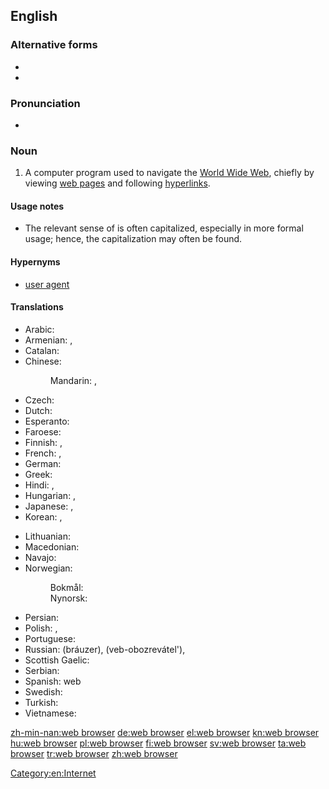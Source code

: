 ==English==
{{wikipedia}}

===Alternative forms===
* {{l|en|Web browser}}
* {{l|en|web-browser}}

===Pronunciation===
* {{IPA|/wɛb.bɹaʊ.zə(ɹ)/}}

===Noun===
{{examples-right|sense=computer program|examples=[[w:Internet Explorer|Internet Explorer]]; [[w:Mozilla Firefox|Mozilla Firefox]]; [[w:Opera (web browser)|Opera]]; [[w:Safari (web browser)|Safari]]; [[w:Google Chrome|Google Chrome]]}}
{{en-noun|head=[[web]] [[browser]]}}

# A computer program used to navigate the [[World Wide Web]], chiefly by viewing [[web page]]s and following [[hyperlink]]s.

====Usage notes====
* The relevant sense of {{term|web|lang=en}} is often capitalized, especially in more formal usage; hence, the capitalization {{term|Web browser|lang=en}} may often be found.

====Hypernyms====
* {{sense|computer program}} [[user agent]]

====Translations====
{{trans-top|A computer program used to navigate the World Wide Web}}
* Arabic: {{t|ar|متصفح وب|m|tr=mutáSfaH web|sc=Arab}}
* Armenian: {{t|hy|զննարկիչ|tr=znnarkičʿ|sc=Armn}}, {{t|hy|զննիչ|sc=Armn}}
* Catalan: {{t|ca|navegador|m}}
* Chinese: 
*: Mandarin: {{t|cmn|瀏覽器|sc=Hani}}, {{t|cmn|浏览器|tr=liúlǎnqì|sc=Hani}}
* Czech: {{t|cs|webový prohlížeč|m}}
* Dutch: {{t+|nl|webbrowser}}
* Esperanto: {{t+|eo|retumilo}}
* Faroese: {{t|fo|kagari|m}}
* Finnish: {{t+|fi|selain}}, {{t|fi|WWW-selain}}
* French: {{t+|fr|navigateur|m}}, {{t+|fr|butineur|m}}
* German: {{t+|de|Browser|m}}
* Greek: {{t+|el|περιηγητής|m|tr=periigitís|sc=Grek}}
* Hindi: {{t|hi|विचरक|m|tr=vicharak|sc=Deva}}, {{t|hi|जाल विचरक|m|tr=jāl vicharak|sc=Deva}}
* Hungarian: {{t+|hu|böngésző}}, {{t+|hu|webböngésző}}
* Japanese: {{t|ja|ブラウザ|tr=brauza}}, {{t|ja|ウェブブラウザ|tr=Webu brauza}}
* Korean: {{t|ko|웹 브라우저|tr=wep beuraujeo|sc=Kore}}, {{t+|ko|브라우저|tr=beuraujeo|sc=Kore}}
{{trans-mid}}
* Lithuanian: {{t|lt|naršyklė|f}}
* Macedonian: {{t|mk|прелистувач|m|tr=prelístuvač}}
* Navajo: {{t|nv|bee haʼnitá}}
* Norwegian:
*: Bokmål: {{t+|no|nettleser|m}}
*: Nynorsk: {{t|nn|nettlesar|m}}
* Persian: {{t|fa|مرورگر|tr=morurgar|sc=fa-Arab}}
* Polish: {{t+|pl|przeglądarka|f}}, {{t|pl|przeglądarka internetowa|f}}
* Portuguese: {{t+|pt|navegador|m}}
* Russian: {{t+|ru|браузер|m}} (bráuzer), {{t|ru|веб-обозреватель|m}} (veb-obozrevátel'), {{t+|ru|обозреватель|m|tr=obozrevátel'|sc=Cyrl}}
* Scottish Gaelic: {{t|gd|brabhsair|m}}
* Serbian: {{t|sh|pretraživač|m}}
* Spanish: {{t+|es|navegador|m}} web
* Swedish: {{t+|sv|webbläsare}}
* Turkish: {{t+|tr|gözatıcı}}
* Vietnamese: {{t|vi|trình duyệt}}
{{trans-bottom}}

[[Category:en:Internet]]

[[zh-min-nan:web browser]]
[[de:web browser]]
[[el:web browser]]
[[kn:web browser]]
[[hu:web browser]]
[[pl:web browser]]
[[fi:web browser]]
[[sv:web browser]]
[[ta:web browser]]
[[tr:web browser]]
[[zh:web browser]]